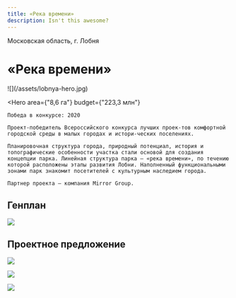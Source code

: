 ```yaml
---
title: «Река времени»
description: Isn't this awesome?
---
```


<AffinumLogo />

Московская область, г. Лобня

# «Река времени»

<Wide>
    ![](/assets/lobnya-hero.jpg)
</Wide>

<Hero
    area={"8,6 га"}
    budget={"223,3 млн"}
>
    Победа в конкурсе: 2020  

    Проект-победитель Всероссийского конкурса лучших проек-тов комфортной городской среды в малых городах и истори-ческих поселениях.

    Планировочная структура города, природный потенциал, история и топографические особенности участка стали основой для создания концепции парка. Линейная структура парка — «река времени», по течению которой расположены этапы развития Лобни. Наполненный функциональными зонами парк знакомит посетителей с культурным наследием города.

    Партнер проекта — компания Mirror Group.
</Hero>

## Генплан

![](/assets/lobnya-00.jpg)

## Проектное предложение

![](/assets/lobnya-01.jpg)

![](/assets/lobnya-02.jpg)

![](/assets/lobnya-03.jpg)

